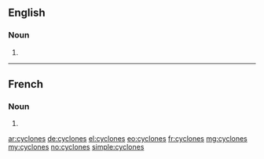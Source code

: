 ==English==

===Noun===
{{head|en|plural}}

# {{plural of|cyclone|lang=en}}

----

==French==

===Noun===
{{head|fr|plural}} {{p}}

# {{plural of|cyclone|lang=fr}}

[[ar:cyclones]]
[[de:cyclones]]
[[el:cyclones]]
[[eo:cyclones]]
[[fr:cyclones]]
[[mg:cyclones]]
[[my:cyclones]]
[[no:cyclones]]
[[simple:cyclones]]